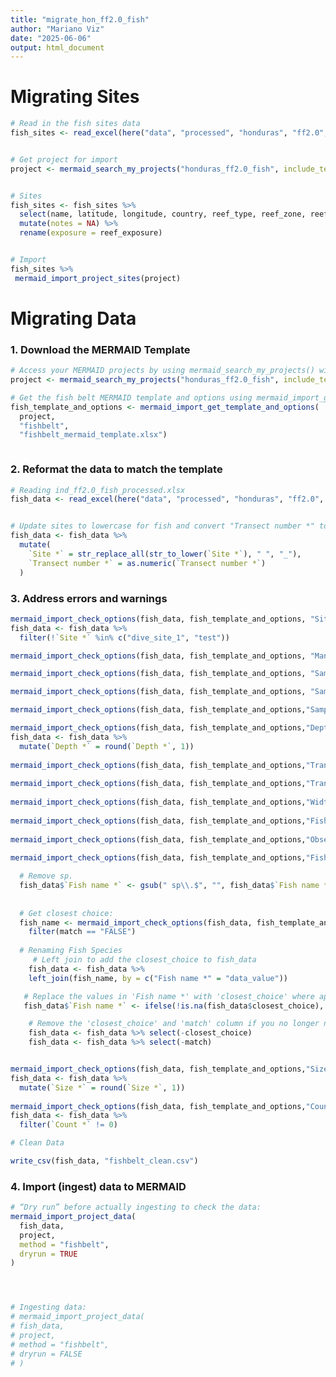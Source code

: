 ```yaml
---
title: "migrate_hon_ff2.0_fish"
author: "Mariano Viz"
date: "2025-06-06"
output: html_document
---
```


# Migrating Sites


```r

# Read in the fish sites data
fish_sites <- read_excel(here("data", "processed", "honduras", "ff2.0", "hon_ff2.0_fish_sites_processed.xlsx"))


# Get project for import
project <- mermaid_search_my_projects("honduras_ff2.0_fish", include_test_projects = TRUE)


# Sites
fish_sites <- fish_sites %>%
  select(name, latitude, longitude, country, reef_type, reef_zone, reef_exposure) %>%
  mutate(notes = NA) %>%
  rename(exposure = reef_exposure)


# Import
fish_sites %>%
 mermaid_import_project_sites(project)


```

# Migrating Data


### 1. Download the MERMAID Template


```r
# Access your MERMAID projects by using mermaid_search_my_projects() with the project name
project <- mermaid_search_my_projects("honduras_ff2.0_fish", include_test_projects = TRUE)

# Get the fish belt MERMAID template and options using mermaid_import_get_template_and_options() and save it to a file (in this case called fishbelt_mermaid_template.xlsx and benthicpit_mermaid_template.xlsx)
fish_template_and_options <- mermaid_import_get_template_and_options( 
  project,
  "fishbelt",
  "fishbelt_mermaid_template.xlsx")



```


### 2. Reformat the data to match the template

```r
# Reading ind_ff2.0_fish_processed.xlsx
fish_data <- read_excel(here("data", "processed", "honduras", "ff2.0", "hon_ff2.0_fish_processed.xlsx"))


# Update sites to lowercase for fish and convert "Transect number *" to numeric
fish_data <- fish_data %>%
  mutate(
    `Site *` = str_replace_all(str_to_lower(`Site *`), " ", "_"),
    `Transect number *` = as.numeric(`Transect number *`)
  )

```


### 3. Address errors and warnings


```r
mermaid_import_check_options(fish_data, fish_template_and_options, "Site *")
fish_data <- fish_data %>%
  filter(!`Site *` %in% c("dive_site_1", "test"))

mermaid_import_check_options(fish_data, fish_template_and_options, "Management *")

mermaid_import_check_options(fish_data, fish_template_and_options, "Sample date: Year *")

mermaid_import_check_options(fish_data, fish_template_and_options, "Sample date: Month *")

mermaid_import_check_options(fish_data, fish_template_and_options,"Sample date: Day *")

mermaid_import_check_options(fish_data, fish_template_and_options,"Depth *")
fish_data <- fish_data %>%
  mutate(`Depth *` = round(`Depth *`, 1))
         
mermaid_import_check_options(fish_data, fish_template_and_options,"Transect number *")
         
mermaid_import_check_options(fish_data, fish_template_and_options,"Transect length surveyed *")
         
mermaid_import_check_options(fish_data, fish_template_and_options,"Width *")
        
mermaid_import_check_options(fish_data, fish_template_and_options,"Fish size bin *")
         
mermaid_import_check_options(fish_data, fish_template_and_options,"Observer emails *")
         
mermaid_import_check_options(fish_data, fish_template_and_options,"Fish name *")

  # Remove sp. 
  fish_data$`Fish name *` <- gsub(" sp\\.$", "", fish_data$`Fish name *`)
  
  
  # Get closest choice: 
  fish_name <- mermaid_import_check_options(fish_data, fish_template_and_options,"Fish name *") %>% 
    filter(match == "FALSE")
 
  # Renaming Fish Species
     # Left join to add the closest_choice to fish_data
    fish_data <- fish_data %>%
    left_join(fish_name, by = c("Fish name *" = "data_value"))

   # Replace the values in 'Fish name *' with 'closest_choice' where applicable
   fish_data$`Fish name *` <- ifelse(!is.na(fish_data$closest_choice), fish_data$closest_choice, fish_data$`Fish name *`)

    # Remove the 'closest_choice' and 'match' column if you no longer need it
    fish_data <- fish_data %>% select(-closest_choice)
    fish_data <- fish_data %>% select(-match)


mermaid_import_check_options(fish_data, fish_template_and_options,"Size *")
fish_data <- fish_data %>%
  mutate(`Size *` = round(`Size *`, 1))
         
mermaid_import_check_options(fish_data, fish_template_and_options,"Count *")
fish_data <- fish_data %>%
  filter(`Count *` != 0)

# Clean Data

write_csv(fish_data, "fishbelt_clean.csv")

```

### 4. Import (ingest) data to MERMAID


```r
# “Dry run” before actually ingesting to check the data:
mermaid_import_project_data(
  fish_data,
  project,
  method = "fishbelt",
  dryrun = TRUE
)




# Ingesting data:
# mermaid_import_project_data(
# fish_data,
# project,
# method = "fishbelt",
# dryrun = FALSE
# )


```




